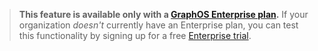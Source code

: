 <blockquote>

**This feature is available only with a [GraphOS Enterprise plan](/graphos/enterprise/).**
If your organization _doesn't_ currently have an Enterprise plan, you can test this functionality by signing up for a free [Enterprise trial](/graphos/org/plans/#enterprise-trials).

</blockquote>
